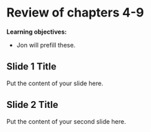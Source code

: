 # Review of chapters 4-9 {-}

**Learning objectives:**

- Jon will prefill these.

## Slide 1 Title

Put the content of your slide here.

## Slide 2 Title

Put the content of your second slide here.
